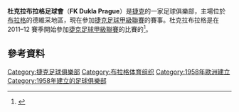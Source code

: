 {{Infobox football club
| clubname   = 杜卡拉
| image      = 
| fullname   = FK Dukla Prague
| nickname   = 
| founded    = 1958 (as FK Dukla Dejvice)
| ground     = [[Stadion_Juliska|Stadion Juliska]]<br />[[Prague_6|Prague 6]] - [[Dejvice|Dejvice]]
| capacity   = 8,150
| chairman   = Michal Prokeš
| manager    = [[Luboš_Kozel|Luboš Kozel]]
| league     = [[捷克足球乙級聯賽|捷克足球乙級聯賽]]
| season     = 2018–19
| position   = 捷甲，第 16 位（降班）
| website    = http://www.fkdukla.cz/
| pattern_la1=_redlines |pattern_b1= |pattern_ra1=_redlines |pattern_sh1=_red_stripes_adidas |pattern_so1=_color_3_stripes_red
| leftarm1=FFDF00 |body1=FFDF00 |rightarm1=FFDF00 |shorts1=FFDF00 |socks1=FFDF00
| pattern_la2=_gold_lines |pattern_b2= |pattern_ra2=_gold_lines |pattern_sh2=_Gold_Stripes_adidas |pattern_so2=_color_3_stripes_gold
| leftarm2=E22F33 |body2=E22F33 |rightarm2=E22F33 |shorts2=E22F33 |socks2=E22F33
}}

'''杜克拉布拉格足球會'''（'''FK Dukla Prague'''）是[[捷克|捷克]]的一家足球俱樂部，主場位於[[布拉格|布拉格]]的德維采地區，現在參加[[捷克足球甲級聯賽|捷克足球甲級聯賽]]的賽事。杜克拉布拉格是在 2011–12 賽季開始參加[[捷克足球甲級聯賽|捷克足球甲級聯賽]]的比賽的<ref>{{cite news|url=http://isport.blesk.cz/clanek/fotbal-domaci-souteze-druha-liga/105922/dukla-opet-slavi-uspela-v-sezimove-usti.html|title=Dukla opět slaví, uspěla v Sezimově Ústí|language=cs|trans_title=Dukla celebrate again, succeeded in Sezimovo Ústí|publisher=iSport.cz|date=27 May 2011|accessdate=28 May 2011|archive-date=2018-08-02|archive-url=https://web.archive.org/web/20180802102127/https://isport.blesk.cz/clanek/fotbal-domaci-souteze-druha-liga/105922/dukla-opet-slavi-uspela-v-sezimove-usti.html|dead-url=no}}</ref>。

== 參考資料 ==
{{Reflist}}

[[Category:捷克足球俱樂部|Category:捷克足球俱樂部]]
[[Category:布拉格体育组织|Category:布拉格体育组织]]
[[Category:1958年歐洲建立|Category:1958年歐洲建立]]
[[Category:1958年建立的足球俱樂部|Category:1958年建立的足球俱樂部]]